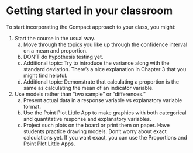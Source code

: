 # Getting started in your classroom

To start incorporating the Compact approach to your class, you might:

1. Start the course in the usual way. 
    a. Move through the topics  you like up through the confidence interval on a mean and proportion.
    b. DON'T do hypothesis testing yet. 
    c. Additional topic: Try to introduce the variance along with the standard deviation. There's a nice explanation in Chapter 3 that you might find helpful.
    d. Additional topic: Demonstrate that calculating a  proportion is the same as calculating the mean of an indicator variable.

2. Use models rather than "two sample" or "differences."
    a. Present actual data in a response variable vs explanatory variable format. 
    b. Use the Point Plot Little App to make graphics with both categorical and quantitative response and explanatory variables.
    c. Project such  plots on the board or print them on paper. Have students practice drawing models. Don't worry about exact calculations yet. If you want exact, you can use the Proportions and Point Plot Little Apps.
    
    
    
    
    